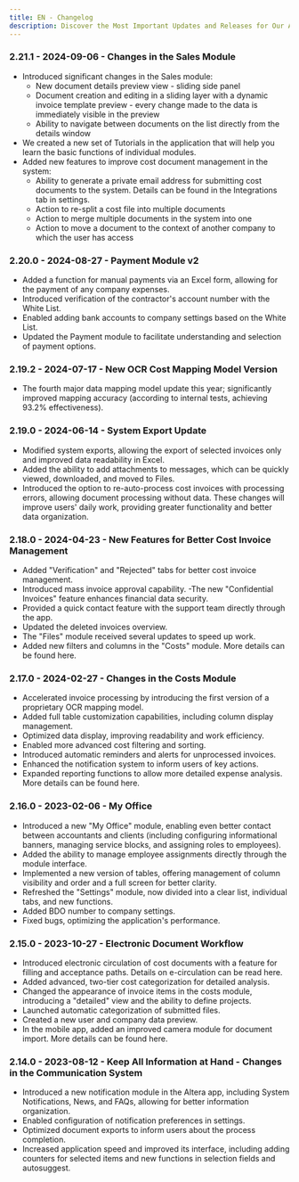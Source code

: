 ```yaml
---
title: EN - Changelog
description: Discover the Most Important Updates and Releases for Our Application.
---
```


### 2.21.1 - 2024-09-06 - Changes in the Sales Module
- Introduced significant changes in the Sales module:
    - New document details preview view - sliding side panel
    - Document creation and editing in a sliding layer with a dynamic invoice template preview - every change made to the data is immediately visible in the preview
    - Ability to navigate between documents on the list directly from the details window
- We created a new set of Tutorials in the application that will help you learn the basic functions of individual modules.
- Added new features to improve cost document management in the system:
    - Ability to generate a private email address for submitting cost documents to the system. Details can be found in the Integrations tab in settings.
    - Action to re-split a cost file into multiple documents
    - Action to merge multiple documents in the system into one
    - Action to move a document to the context of another company to which the user has access

### 2.20.0 - 2024-08-27 - Payment Module v2
- Added a function for manual payments via an Excel form, allowing for the payment of any company expenses.
- Introduced verification of the contractor's account number with the White List.
- Enabled adding bank accounts to company settings based on the White List.
- Updated the Payment module to facilitate understanding and selection of payment options.

### 2.19.2 - 2024-07-17 - New OCR Cost Mapping Model Version
- The fourth major data mapping model update this year; significantly improved mapping accuracy (according to internal tests, achieving 93.2% effectiveness).

### 2.19.0 - 2024-06-14 - System Export Update
- Modified system exports, allowing the export of selected invoices only and improved data readability in Excel.
- Added the ability to add attachments to messages, which can be quickly viewed, downloaded, and moved to Files.
- Introduced the option to re-auto-process cost invoices with processing errors, allowing document processing without data. These changes will improve users' daily work, providing greater functionality and better data organization.

### 2.18.0 - 2024-04-23 - New Features for Better Cost Invoice Management
- Added "Verification" and "Rejected" tabs for better cost invoice management.
- Introduced mass invoice approval capability.
-The new "Confidential Invoices" feature enhances financial data security.
- Provided a quick contact feature with the support team directly through the app.
- Updated the deleted invoices overview.
- The "Files" module received several updates to speed up work.
- Added new filters and columns in the "Costs" module. More details can be found here.

### 2.17.0 - 2024-02-27 - Changes in the Costs Module
- Accelerated invoice processing by introducing the first version of a proprietary OCR mapping model.
- Added full table customization capabilities, including column display management.
- Optimized data display, improving readability and work efficiency.
- Enabled more advanced cost filtering and sorting.
- Introduced automatic reminders and alerts for unprocessed invoices.
- Enhanced the notification system to inform users of key actions.
- Expanded reporting functions to allow more detailed expense analysis. More details can be found here.

### 2.16.0 - 2023-02-06 - My Office
- Introduced a new "My Office" module, enabling even better contact between accountants and clients (including configuring informational banners, managing service blocks, and assigning roles to employees).
- Added the ability to manage employee assignments directly through the module interface.
- Implemented a new version of tables, offering management of column visibility and order and a full screen for better clarity.
- Refreshed the "Settings" module, now divided into a clear list, individual tabs, and new functions.
- Added BDO number to company settings.
- Fixed bugs, optimizing the application's performance.

### 2.15.0 - 2023-10-27 - Electronic Document Workflow
- Introduced electronic circulation of cost documents with a feature for filling and acceptance paths. Details on e-circulation can be read here.
- Added advanced, two-tier cost categorization for detailed analysis.
- Changed the appearance of invoice items in the costs module, introducing a "detailed" view and the ability to define projects.
- Launched automatic categorization of submitted files.
- Created a new user and company data preview.
- In the mobile app, added an improved camera module for document import. More details can be found here.

### 2.14.0 - 2023-08-12 - Keep All Information at Hand - Changes in the Communication System
- Introduced a new notification module in the Altera app, including System Notifications, News, and FAQs, allowing for better information organization.
- Enabled configuration of notification preferences in settings.
- Optimized document exports to inform users about the process completion.
- Increased application speed and improved its interface, including adding counters for selected items and new functions in selection fields and autosuggest.

